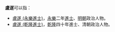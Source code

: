'''盧遂'''可以指：
* [[盧遂_(永樂進士)|盧遂 (永樂進士)]]，[[永樂|永樂]]二年[[進士|進士]]、[[明朝|明朝]]政治人物。
* [[盧遂_(乾隆進士)|盧遂 (乾隆進士)]]，[[乾隆|乾隆]]四十年進士、清朝政治人物。
{{disambig}}